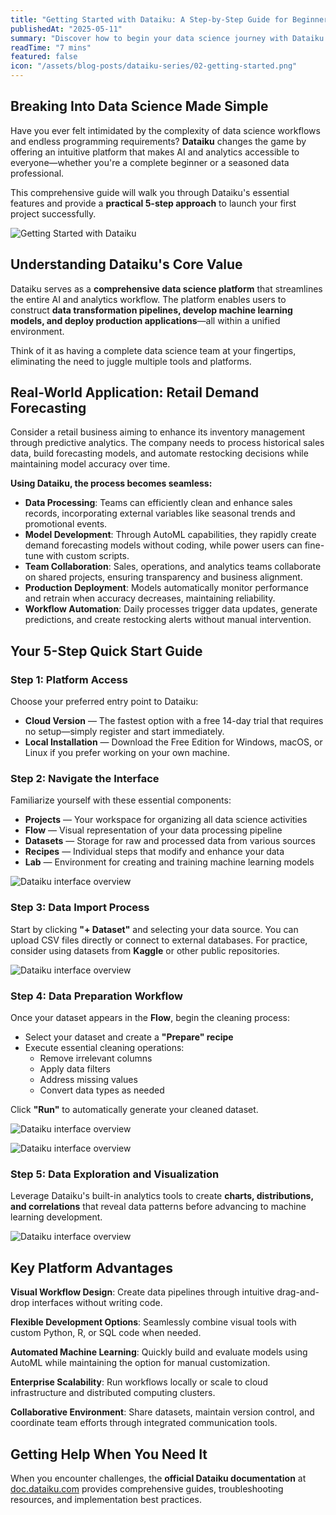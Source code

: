 ```yaml
---
title: "Getting Started with Dataiku: A Step-by-Step Guide for Beginners"
publishedAt: "2025-05-11"
summary: "Discover how to begin your data science journey with Dataiku through this comprehensive beginner's guide. Learn the platform's core features and follow our practical 5-step approach to start building your first data project."
readTime: "7 mins"
featured: false
icon: "/assets/blog-posts/dataiku-series/02-getting-started.png"
---
```


## Breaking Into Data Science Made Simple

Have you ever felt intimidated by the complexity of data science workflows and endless programming requirements? **Dataiku** changes the game by offering an intuitive platform that makes AI and analytics accessible to everyone—whether you're a complete beginner or a seasoned data professional.

This comprehensive guide will walk you through Dataiku's essential features and provide a **practical 5-step approach** to launch your first project successfully.

![Getting Started with Dataiku](/assets/blog-posts/dataiku-series/02-getting-started.png)

## Understanding Dataiku's Core Value

Dataiku serves as a **comprehensive data science platform** that streamlines the entire AI and analytics workflow. The platform enables users to construct **data transformation pipelines, develop machine learning models, and deploy production applications**—all within a unified environment.

Think of it as having a complete data science team at your fingertips, eliminating the need to juggle multiple tools and platforms.

## Real-World Application: Retail Demand Forecasting

Consider a retail business aiming to enhance its inventory management through predictive analytics. The company needs to process historical sales data, build forecasting models, and automate restocking decisions while maintaining model accuracy over time.

**Using Dataiku, the process becomes seamless:**

- **Data Processing**: Teams can efficiently clean and enhance sales records, incorporating external variables like seasonal trends and promotional events.
- **Model Development**: Through AutoML capabilities, they rapidly create demand forecasting models without coding, while power users can fine-tune with custom scripts.
- **Team Collaboration**: Sales, operations, and analytics teams collaborate on shared projects, ensuring transparency and business alignment.
- **Production Deployment**: Models automatically monitor performance and retrain when accuracy decreases, maintaining reliability.
- **Workflow Automation**: Daily processes trigger data updates, generate predictions, and create restocking alerts without manual intervention.

## Your 5-Step Quick Start Guide

### Step 1: Platform Access

Choose your preferred entry point to Dataiku:

- **Cloud Version** — The fastest option with a free 14-day trial that requires no setup—simply register and start immediately.
- **Local Installation** — Download the Free Edition for Windows, macOS, or Linux if you prefer working on your own machine.

### Step 2: Navigate the Interface

Familiarize yourself with these essential components:

- **Projects** — Your workspace for organizing all data science activities
- **Flow** — Visual representation of your data processing pipeline
- **Datasets** — Storage for raw and processed data from various sources
- **Recipes** — Individual steps that modify and enhance your data
- **Lab** — Environment for creating and training machine learning models

![Dataiku interface overview](/assets/blog-posts/dataiku-series/02-data-lab.png)

### Step 3: Data Import Process

Start by clicking **"+ Dataset"** and selecting your data source. You can upload CSV files directly or connect to external databases. For practice, consider using datasets from **Kaggle** or other public repositories.

![Dataiku interface overview](/assets/blog-posts/dataiku-series/02-import-data.png)

### Step 4: Data Preparation Workflow

Once your dataset appears in the **Flow**, begin the cleaning process:

- Select your dataset and create a **"Prepare" recipe**
- Execute essential cleaning operations:
  - Remove irrelevant columns
  - Apply data filters
  - Address missing values
  - Convert data types as needed

Click **"Run"** to automatically generate your cleaned dataset.

![Dataiku interface overview](/assets/blog-posts/dataiku-series/02-dataiku-getting-started-run.png)

![Dataiku interface overview](/assets/blog-posts/dataiku-series/02-dataiku-getting-started-run-v2.png)

### Step 5: Data Exploration and Visualization

Leverage Dataiku's built-in analytics tools to create **charts, distributions, and correlations** that reveal data patterns before advancing to machine learning development.

![Dataiku interface overview](/assets/blog-posts/dataiku-series/02-dataiku-explore.png)

## Key Platform Advantages

**Visual Workflow Design**: Create data pipelines through intuitive drag-and-drop interfaces without writing code.

**Flexible Development Options**: Seamlessly combine visual tools with custom Python, R, or SQL code when needed.

**Automated Machine Learning**: Quickly build and evaluate models using AutoML while maintaining the option for manual customization.

**Enterprise Scalability**: Run workflows locally or scale to cloud infrastructure and distributed computing clusters.

**Collaborative Environment**: Share datasets, maintain version control, and coordinate team efforts through integrated communication tools.

## Getting Help When You Need It

When you encounter challenges, the **official Dataiku documentation** at [doc.dataiku.com](https://doc.dataiku.com/dss/latest/) provides comprehensive guides, troubleshooting resources, and implementation best practices.

